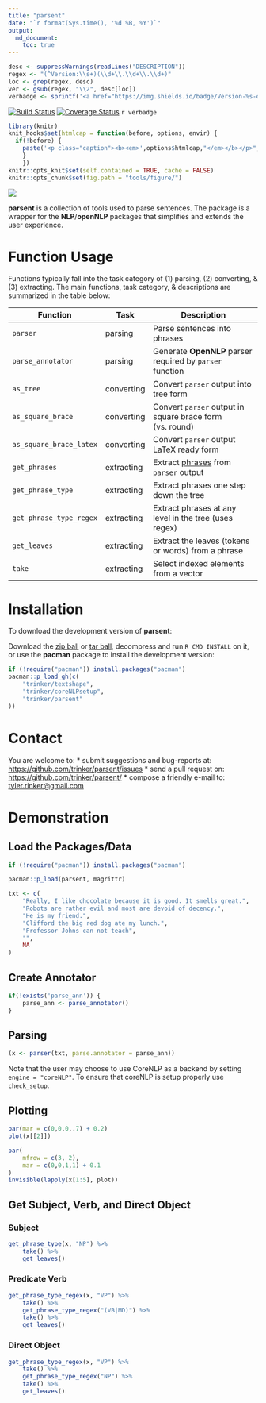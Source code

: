 ```yaml
---
title: "parsent"
date: "`r format(Sys.time(), '%d %B, %Y')`"
output:
  md_document:
    toc: true      
---
```


```r
desc <- suppressWarnings(readLines("DESCRIPTION"))
regex <- "(^Version:\\s+)(\\d+\\.\\d+\\.\\d+)"
loc <- grep(regex, desc)
ver <- gsub(regex, "\\2", desc[loc])
verbadge <- sprintf('<a href="https://img.shields.io/badge/Version-%s-orange.svg"><img src="https://img.shields.io/badge/Version-%s-orange.svg" alt="Version"/></a></p>', ver, ver)
````

[![Build Status](https://travis-ci.org/trinker/parsent.svg?branch=master)](https://travis-ci.org/trinker/parsent)
[![Coverage Status](https://coveralls.io/repos/trinker/parsent/badge.svg?branch=master)](https://coveralls.io/r/trinker/parsent?branch=master)
`r verbadge`

```r
library(knitr)
knit_hooks$set(htmlcap = function(before, options, envir) {
  if(!before) {
    paste('<p class="caption"><b><em>',options$htmlcap,"</em></b></p>",sep="")
    }
    })
knitr::opts_knit$set(self.contained = TRUE, cache = FALSE)
knitr::opts_chunk$set(fig.path = "tools/figure/")
```

![](tools/parsent_logo/r_parsent.png)

**parsent** is a collection of tools used to parse sentences.  The package is a wrapper for the **NLP**/**openNLP** packages that simplifies and extends the user experience.

# Function Usage

Functions typically fall into the task category of (1) parsing, (2) converting, & (3) extracting.  The main functions, task category, & descriptions are summarized in the table below:


| Function                  | Task       | Description                                               | 
|---------------------------|------------|-----------------------------------------------------------| 
| `parser`                  | parsing    | Parse sentences into phrases                              | 
| `parse_annotator`         | parsing    | Generate **OpenNLP** parser required by `parser` function | 
| `as_tree`                 | converting | Convert `parser` output into tree form                    | 
| `as_square_brace`         | converting | Convert `parser` output in square brace form (vs. round)  | 
| `as_square_brace_latex`   | converting | Convert `parser` output LaTeX ready form                  | 
| `get_phrases`             | extracting | Extract [phrases](https://en.wikipedia.org/wiki/Phrase_structure_grammar) from `parser` output                  |
| `get_phrase_type`         | extracting | Extract phrases one step down the tree                    | 
| `get_phrase_type_regex`   | extracting | Extract phrases at any level in the tree (uses regex)     | 
| `get_leaves`              | extracting | Extract the leaves (tokens or words) from a phrase        | 
| `take`                    | extracting | Select indexed elements from a vector                     |  


# Installation

To download the development version of **parsent**:

Download the [zip ball](https://github.com/trinker/parsent/zipball/master) or [tar ball](https://github.com/trinker/parsent/tarball/master), decompress and run `R CMD INSTALL` on it, or use the **pacman** package to install the development version:

```r
if (!require("pacman")) install.packages("pacman")
pacman::p_load_gh(c(
    "trinker/textshape", 
    "trinker/coreNLPsetup",          
    "trinker/parsent"
))
```

# Contact

You are welcome to:
* submit suggestions and bug-reports at: <https://github.com/trinker/parsent/issues>
* send a pull request on: <https://github.com/trinker/parsent/>
* compose a friendly e-mail to: <tyler.rinker@gmail.com>

# Demonstration

## Load the Packages/Data

```r
if (!require("pacman")) install.packages("pacman")

pacman::p_load(parsent, magrittr)

txt <- c(
    "Really, I like chocolate because it is good. It smells great.",
    "Robots are rather evil and most are devoid of decency.",
    "He is my friend.",
    "Clifford the big red dog ate my lunch.",
    "Professor Johns can not teach",
    "",
    NA
)
```

## Create Annotator 

```r
if(!exists('parse_ann')) {
    parse_ann <- parse_annotator()
}
```

## Parsing
```r
(x <- parser(txt, parse.annotator = parse_ann))
```

Note that the user may choose to use CoreNLP as a backend by setting `engine = "coreNLP"`.  To ensure that coreNLP is setup properly use `check_setup`.

## Plotting
```r
par(mar = c(0,0,0,.7) + 0.2)
plot(x[[2]])
```

```r
par(
    mfrow = c(3, 2),
    mar = c(0,0,1,1) + 0.1
)
invisible(lapply(x[1:5], plot))
```

## Get Subject, Verb, and Direct Object
### Subject

```r
get_phrase_type(x, "NP") %>%
    take() %>%
    get_leaves()
```


### Predicate Verb
```r
get_phrase_type_regex(x, "VP") %>%
    take() %>%
    get_phrase_type_regex("(VB|MD)") %>%
    take() %>%
    get_leaves()
```

### Direct Object
```r
get_phrase_type_regex(x, "VP") %>%
    take() %>%
    get_phrase_type_regex("NP") %>%
    take() %>%
    get_leaves()
```
